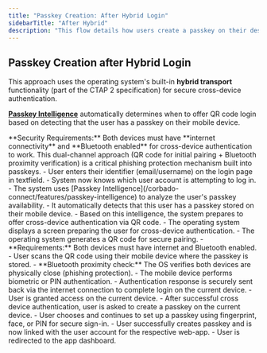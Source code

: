 ```yaml
---
title: "Passkey Creation: After Hybrid Login"
sidebarTitle: "After Hybrid"
description: "This flow details how users create a passkey on their desktop device after they logged in via cross-device authentication. Passkey Intelligence automatically determines when to offer QR code login."
---
```



## Passkey Creation after Hybrid Login

This approach uses the operating system's built-in **hybrid transport** functionality (part of the CTAP 2 specification) for secure cross-device authentication.

**[Passkey Intelligence](/corbado-connect/features/passkey-intelligence)** automatically determines when to offer QR code login based on detecting that the user has a passkey on their mobile device.

<Warning>
    **Security Requirements:** Both devices must have **internet connectivity** and **Bluetooth enabled** for cross-device authentication to work. This dual-channel approach (QR code for initial pairing + Bluetooth proximity verification) is a critical phishing protection mechanism built into passkeys.
</Warning>

<Tabs>
  <Tab title="macOS">
    <ToolingFrame 
        imageURL="/images/authentication-flow/web-app/desktop/append-after-hybrid-macos.png"
        caption="macOS passkey append after hybrid login"
        imageName="append-after-hybrid-macos.png"
    />
  </Tab>

<Tab title="Windows">
    <ToolingFrame 
        imageURL="/images/authentication-flow/web-app/desktop/append-after-hybrid-windows.png"
        caption="Windows passkey append after hybrid login"
        imageName="append-after-hybrid-windows.png"
    />
</Tab>
</Tabs>

<Steps>
    <Step title="User enters identifier">
        - User enters their identifier (email/username) on the login page in textfield.
        - System now knows which user account is attempting to log in.
    </Step>
    <Step title="Passkey Intelligence determines cross-device authentication is available">
        - The system uses [Passkey Intelligence](/corbado-connect/features/passkey-intelligence) to analyze the user's passkey availability.
        - It automatically detects that this user has a passkey stored on their mobile device.
        - Based on this intelligence, the system prepares to offer cross-device authentication via QR code.
    </Step>
    <Step title="OS displays QR code screen">
        - The operating system displays a screen preparing the user for cross-device authentication.
        - The operating system generates a QR code for secure pairing.
        - **Requirements:** Both devices must have internet and Bluetooth enabled.
    </Step>
    <Step title="User scans QR and authenticates">
        - User scans the QR code using their mobile device where the passkey is stored.
        - **Bluetooth proximity check:** The OS verifies both devices are physically close (phishing protection).
        - The mobile device performs biometric or PIN authentication.
    </Step>
    <Step title="Login completes on current device & passkey append initiates">
        - Authentication response is securely sent back via the internet connection to complete login on the current device.
        - User is granted access on the current device.
        - After successful cross device authentication, user is asked to create a passkey on the current device.
    </Step>
    <Step title="OS-native biometric modal appears">
        - User chooses and continues to set up a passkey using fingerprint, face, or PIN for secure sign-in.
    </Step>
    <Step title="Passkey creation successful">
        - User successfully creates passkey and is now linked with the user account for the respective web-app.
    </Step>
    <Step title="Redirection to app dashboard">
        - User is redirected to the app dashboard.
    </Step>

</Steps>
